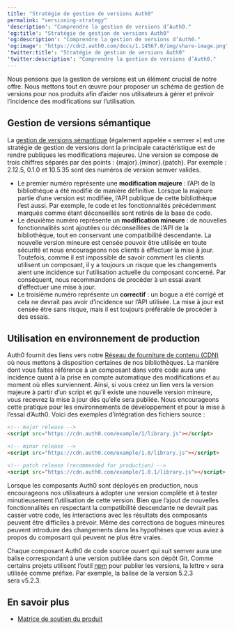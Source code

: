 ---
title: "Stratégie de gestion de versions Auth0"
permalink: "versioning-strategy"
'description': "Comprendre la gestion de versions d’Auth0."
'og:title': "Stratégie de gestion de versions Auth0"
'og:description': "Comprendre la gestion de versions d’Auth0."
'og:image': "https://cdn2.auth0.com/docs/1.14567.0/img/share-image.png"
'twitter:title': "Stratégie de gestion de versions Auth0"
'twitter:description': "Comprendre la gestion de versions d’Auth0."
---

Nous pensons que la gestion de versions est un élément crucial de notre offre. Nous mettons tout en œuvre pour proposer un schéma de gestion de versions pour nos produits afin d’aider nos utilisateurs à gérer et prévoir l’incidence des modifications sur l’utilisation.

## Gestion de versions sémantique

La [gestion de versions sémantique](http://semver.org) (également appelée « semver ») est une stratégie de gestion de versions dont la principale caractéristique est de rendre publiques les modifications majeures. Une version se compose de trois chiffres séparés par des points : {major}.{minor}.{patch}. Par exemple : 2.12.5, 0.1.0 et 10.5.35 sont des numéros de version semver valides.

* Le premier numéro représente une **modification majeure** : l’API de la bibliothèque a été modifié de manière définitive. Lorsque la majeure partie d’une version est modifiée, l’API publique de cette bibliothèque l’est aussi. Par exemple, le code et les fonctionnalités précédemment marqués comme étant déconseillés sont retirés de la base de code.
* Le deuxième numéro représente un **modification mineure** : de nouvelles fonctionnalités sont ajoutées ou déconseillées de l’API de la bibliothèque, tout en conservant une compatibilité descendante. La nouvelle version mineure est censée pouvoir être utilisée en toute sécurité et nous encourageons nos clients à effectuer la mise à jour. Toutefois, comme il est impossible de savoir comment les clients utilisent un composant, il y a toujours un risque que les changements aient une incidence sur l’utilisation actuelle du composant concerné. Par conséquent, nous recommandons de procéder à un essai avant d’effectuer une mise à jour.
* Le troisième numéro représente un **correctif** : un bogue a été corrigé et cela ne devrait pas avoir d’incidence sur l’API utilisée. La mise à jour est censée être sans risque, mais il est toujours préférable de procéder à des essais.

## Utilisation en environnement de production

Auth0 fournit des liens vers notre [Réseau de fourniture de contenu (CDN)](https://en.wikipedia.org/wiki/Content_delivery_network) où nous mettons à disposition certaines de nos bibliothèques. La manière dont vous faites référence à un composant dans votre code aura une incidence quant à la prise en compte automatique des modifications et au moment où elles surviennent. Ainsi, si vous créez un lien vers la version majeure à partir d’un script et qu’il existe une nouvelle version mineure, vous recevrez la mise à jour dès qu’elle sera publiée. Nous encourageons cette pratique pour les environnements de développement et pour la mise à l’essai d’Auth0. Voici des exemples d’intégration des fichiers source :

```html lines
<!-- major release -->
<script src="https://cdn.auth0.com/example/1/library.js"></script>

<!-- minor release -->
<script src="https://cdn.auth0.com/example/1.0/library.js"></script>

<!-- patch release (recommended for production) -->
<script src="https://cdn.auth0.com/example/1.0.1/library.js"></script>
```

Lorsque les composants Auth0 sont déployés en production, nous encourageons nos utilisateurs à adopter une version complète et à tester minutieusement l’utilisation de cette version. Bien que l’ajout de nouvelles fonctionnalités en respectant la compatibilité descendante ne devrait pas casser votre code, les interactions avec les résultats des composants peuvent être difficiles à prévoir. Même des corrections de bogues mineures peuvent introduire des changements dans les hypothèses que vous aviez à propos du composant qui peuvent ne plus être vraies.

Chaque composant Auth0 de code source ouvert qui suit semver aura une balise correspondant à une version publiée dans son dépôt Git. Comme certains projets utilisent l’outil [npm](https://npmjs.com) pour publier les versions, la lettre `v` sera utilisée comme préfixe. Par exemple, la balise de la version 5.2.3 sera v5.2.3.

## En savoir plus

* [Matrice de soutien du produit](/docs/fr-ca/troubleshoot/customer-support/product-support-matrix)